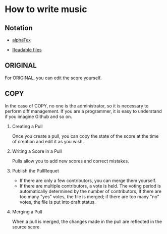 # How to write music

## Notation

- [alphaTex](https://www.alphatab.net/docs/alphatex/introduction)

- [Readable files](https://www.alphatab.net/docs/introduction#the-file-importers)

## ORIGINAL

For ORIGINAL, you can edit the score yourself.

## COPY

In the case of COPY, no one is the administrator, so it is necessary to perform diff management.
If you are a programmer, it is easy to understand if you imagine Github and so on.

1. Creating a Pull

   Once you create a pull, you can copy the state of the score at the time of creation and edit it as you wish.

2. Writing a Score in a Pull

   Pulls allow you to add new scores and correct mistakes.

3. Publish the PullRequet

   - If there are only a few contributors, you can merge them yourself.
   - If there are multiple contributors, a vote is held.
     The voting period is automatically determined by the number of contributors,
     If there are too many "yes" votes, the file is merged; if there are too many "no" votes, the file is put into draft status.

4. Merging a Pull

   When a pull is merged, the changes made in the pull are reflected in the source score.
